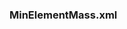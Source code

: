 ===MinElementMass.xml===
<xml>
<?xml version="1.0" encoding="UTF-8" standalone="yes"?>
<ns2:elements xmlns:ns2="http://biojava.org">
    <element mass="1.00794" name="Hydrogen">
        <isotope weight="1.00782503207" name="Hydrogen"/>
    </element>
    <element mass="12.0107" name="Carbon"/>
    <element mass="14.0067" name="Nitrogen"/>
    <element mass="15.9994" name="Oxygen"/>
    <element mass="32.065" name="Sulfur"/>
</ns2:elements>
</xml>